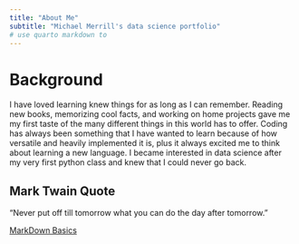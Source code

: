 ```yaml
---
title: "About Me"
subtitle: "Michael Merrill's data science portfolio"
# use quarto markdown to 
---
```


# Background

I have loved learning knew things for as long as I can remember. Reading new books, memorizing cool facts, and working on home projects gave me my first taste of the many different things in this world has to offer. Coding has always been something that I have wanted to learn because of how versatile and heavily implemented it is, plus it always excited me to think about learning a new language. I became interested in data science after my very first python class and knew that I could never go back.

## Mark Twain Quote

"Never put off till tomorrow what you can do the day after tomorrow."

[MarkDown Basics](https://quarto.org/docs/authoring/markdown-basics.html#links-images)
